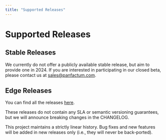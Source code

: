 ```yaml
---
title: "Supported Releases"
---
```


# Supported Releases

## Stable Releases

We currently do not offer a publicly available stable release, but aim to provide one in 2024. If you are
interested in participating in our closed beta, please contact us at [sales@panfactum.com](mailto:sales@panfactum.com).

## Edge Releases

You can find all the releases [here](https://github.com/Panfactum/stack/releases).

These releases do not contain any SLA or semantic versioning guarantees, but we will announce breaking changes in the
CHANGELOG.

This project maintains a strictly linear history. Bug fixes and
new features will be added in new releases only (i.e., they will never be back-ported).
